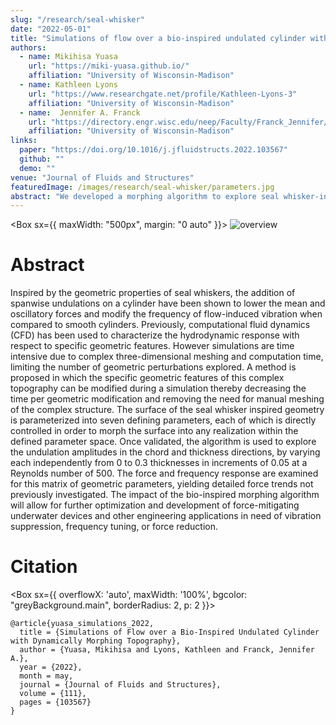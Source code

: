 ```yaml
---
slug: "/research/seal-whisker"
date: "2022-05-01"
title: "Simulations of flow over a bio-inspired undulated cylinder with dynamically morphing topography"
authors:
  - name: Mikihisa Yuasa
    url: "https://miki-yuasa.github.io/"
    affiliation: "University of Wisconsin-Madison"
  - name: Kathleen Lyons
    url: "https://www.researchgate.net/profile/Kathleen-Lyons-3"
    affiliation: "University of Wisconsin-Madison"
  - name:  Jennifer A. Franck
    url: "https://directory.engr.wisc.edu/neep/Faculty/Franck_Jennifer/"
    affiliation: "University of Wisconsin-Madison"
links:
  paper: "https://doi.org/10.1016/j.jfluidstructs.2022.103567"
  github: ""
  demo: ""
venue: "Journal of Fluids and Structures"
featuredImage: /images/research/seal-whisker/parameters.jpg
abstract: "We developed a morphing algorithm to explore seal whisker-inspired geometries without manual remeshing. By varying surface parameters in CFD simulations, we uncovered new force trends, enabling efficient design of vibration- and force-reducing devices."
---
```


<Box sx={{ maxWidth: "500px", margin: "0 auto" }}>
![overview](/images/research/seal-whisker/parameters.jpg)
</Box>

# Abstract

Inspired by the geometric properties of seal whiskers, the addition of spanwise undulations on a cylinder have been shown to lower the mean and oscillatory forces and modify the frequency of flow-induced vibration when compared to smooth cylinders. 
Previously, computational fluid dynamics (CFD) has been used to characterize the hydrodynamic response with respect to specific geometric features.
However simulations are time intensive due to complex three-dimensional meshing and computation time, limiting the number of geometric perturbations explored. 
A method is proposed in which the specific geometric features of this complex topography can be modified during a simulation thereby decreasing the time per geometric modification and removing the need for manual meshing of the complex structure. 
The surface of the seal whisker inspired geometry is parameterized into seven defining parameters, each of which is directly controlled in order to morph the surface into any realization within the defined parameter space. 
Once validated, the algorithm is used to explore the undulation amplitudes in the chord and thickness directions, by varying each independently from 0 to 0.3 thicknesses in increments of 0.05 at a Reynolds number of 500. 
The force and frequency response are examined for this matrix of geometric parameters, yielding detailed force trends not previously investigated. 
The impact of the bio-inspired morphing algorithm will allow for further optimization and development of force-mitigating underwater devices and other engineering applications in need of vibration suppression, frequency tuning, or force reduction.

# Citation
<Box sx={{ overflowX: 'auto', maxWidth: '100%', bgcolor: "greyBackground.main", borderRadius: 2, p: 2 }}>
```
@article{yuasa_simulations_2022,
  title = {Simulations of Flow over a Bio-Inspired Undulated Cylinder with Dynamically Morphing Topography},
  author = {Yuasa, Mikihisa and Lyons, Kathleen and Franck, Jennifer A.},
  year = {2022},
  month = may,
  journal = {Journal of Fluids and Structures},
  volume = {111},
  pages = {103567}
}
```
</Box>